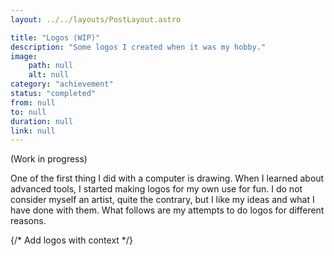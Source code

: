 ```yaml
---
layout: ../../layouts/PostLayout.astro

title: "Logos (WIP)"
description: "Some logos I created when it was my hobby."
image:
    path: null
    alt: null
category: "achievement"
status: "completed"
from: null
to: null
duration: null
link: null
---
```


(Work in progress)

One of the first thing I did with a computer is drawing. When I learned about advanced tools, I started making logos for my own use for fun. I do not consider myself an artist, quite the contrary, but I like my ideas and what I have done with them. What follows are my attempts to do logos for different reasons.

{/* Add logos with context */}
